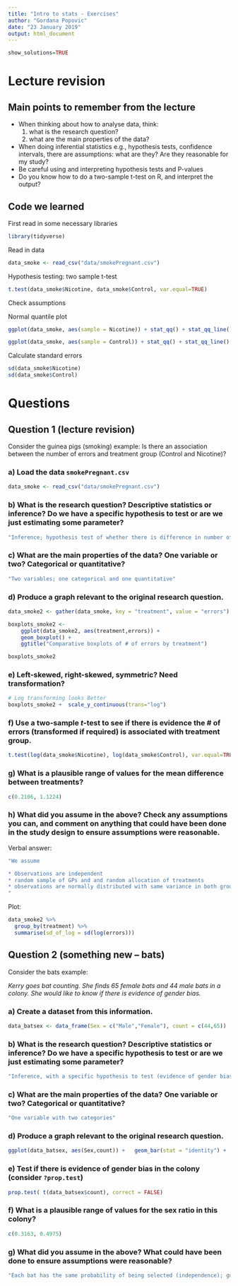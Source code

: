 ```yaml
---
title: "Intro to stats - Exercises"
author: "Gordana Popovic"
date: "23 January 2019"
output: html_document
---
```


```r
show_solutions=TRUE
```

# Lecture revision

## Main points to remember from the lecture

* When thinking about how to analyse data, think: 
	1. what is the research question? 
	2. what are the main properties of the data?
*  When doing inferential statistics e.g., hypothesis tests, confidence intervals, there are assumptions: what are they? Are they reasonable for my study?
*  Be careful using and interpreting hypothesis tests and P-values
*  Do you know how to do a two-sample t-test on R, and interpret the output?

## Code we learned

First read in some necessary libraries

```r
library(tidyverse)
```

Read in data

```r
data_smoke <- read_csv("data/smokePregnant.csv")
```

Hypothesis testing: two sample t-test

```r
t.test(data_smoke$Nicotine, data_smoke$Control, var.equal=TRUE)
```

Check assumptions

Normal quantile plot

```r
ggplot(data_smoke, aes(sample = Nicotine)) + stat_qq() + stat_qq_line()

ggplot(data_smoke, aes(sample = Control)) + stat_qq() + stat_qq_line()
```

Calculate standard errors

```r
sd(data_smoke$Nicotine)
sd(data_smoke$Control)
```

# Questions

## Question 1 (lecture revision)

Consider the guinea pigs (smoking) example: Is there an association between the number of errors and treatment group (Control and Nicotine)?

### a) Load the data `smokePregnant.csv`

```r
data_smoke <- read_csv("data/smokePregnant.csv")
```

### b) What is the research question? Descriptive statistics or inference? Do we have a specific hypothesis to test or are we just estimating some parameter?

```r
"Inference; hypothesis test of whether there is difference in number of errors between two groups"
```

### c) What are the main properties of the data? One variable or two? Categorical or quantitative?

```r
"Two variables; one categorical and one quantitative"
```

### d) Produce a graph relevant to the original research question.

```r
data_smoke2 <- gather(data_smoke, key = "treatment", value = "errors")

boxplots_smoke2 <- 
	ggplot(data_smoke2, aes(treatment,errors)) + 
	geom_boxplot() + 
	ggtitle("Comparative boxplots of # of errors by treatment")

boxplots_smoke2
```

### e) Left-skewed, right-skewed, symmetric? Need transformation?

```r
# Log transforming looks Better
boxplots_smoke2 +  scale_y_continuous(trans="log")
```

### f) Use a two-sample $t$-test to see if there is evidence the # of errors (transformed if required) is associated with treatment group.

```r
t.test(log(data_smoke$Nicotine), log(data_smoke$Control), var.equal=TRUE)
```

### g) What is a plausible range of values for the mean difference  between treatments?

```r
c(0.2106, 1.1224)
```

### h) What did you assume in the above?  Check any assumptions you can, and comment on anything that could have been done in the study design to ensure assumptions were reasonable.

Verbal answer:

```r

"We assume

* Observations are independent
* random sample of GPs and and random allocation of treatments
* observations are normally distributed with same variance in both groups
"
```

Plot:

```r
data_smoke2 %>% 
  group_by(treatment) %>%
  summarise(sd_of_log = sd(log(errors)))
```

## Question 2 (something new -- bats)

Consider the bats example: 

*Kerry goes bat counting. She finds 65 female bats and 44 male bats in a colony. She would like to know if there is evidence of gender bias.*

### a) Create a dataset from this information.

```r
data_batsex <- data_frame(Sex = c("Male","Female"), count = c(44,65))
```

### b) What is the research question? Descriptive statistics or inference? Do we have a specific hypothesis to test or are we just estimating some parameter?

```r
"Inference, with a specific hypothesis to test (evidence of gender bias)"
```

### c) What are the main properties of the data? One variable or two? Categorical or quantitative?

```r
"One variable with two categories"
```

### d) Produce a graph relevant to the original research question.

```r
ggplot(data_batsex, aes(Sex,count)) +   geom_bar(stat = "identity") +   ylab("Frequency in Colony") +   ggtitle("Barplot of Bats in Colony by Sex")
```

### e) Test if there is evidence of gender bias in the colony (consider `?prop.test`)

```r
prop.test( t(data_batsex$count), correct = FALSE)
```

### f) What is a plausible range of values for the sex ratio in this colony?

```r
c(0.3163, 0.4975)
```

### g) What did you assume in the above?  What could have been done to ensure assumptions were reasonable?

```r
"Each bat has the same probability of being selected (independence); guaranteed by random sampling of bats"
```
